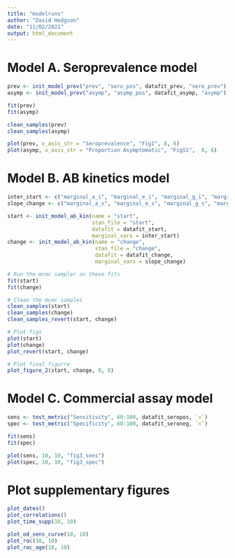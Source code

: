 ```yaml
---
title: "modelruns"
author: "David Hodgson"
date: "11/02/2021"
output: html_document
---
```



# Model A. Seroprevalence model

```r

prev <- init_model_prev("prev", "sero_pos", datafit_prev, "sero_prev")
asymp <- init_model_prev("asymp", "asymp_pos", datafit_asymp, "asymp")

fit(prev)
fit(asymp)

clean_samples(prev)
clean_samples(asymp)

plot(prev, x_axis_str = "Seroprevalence", "Fig1", 8, 6)
plot(asymp, x_axis_str = "Proportion Asymptomatic", "FigS1",  8, 6)


```

# Model B. AB kinetics model

```r

inter_start <- c("marginal_a_i", "marginal_e_i", "marginal_g_i", "marginal_s_i")
slope_change <- c("marginal_a_s", "marginal_e_s", "marginal_g_s", "marginal_s_s")

start <- init_model_ab_kin(name = "start",
                           stan_file = "start",
                           datafit = datafit_start,
                           marginal_vars = inter_start)
change <- init_model_ab_kin(name = "change",
                            stan_file = "change",
                            datafit = datafit_change,
                            marginal_vars = slope_change)

# Run the mcmc sampler on these fits
fit(start)
fit(change)

# Clean the mcmc samples
clean_samples(start)
clean_samples(change)
clean_samples_revert(start, change)

# Plot figs
plot(start)
plot(change)
plot_revert(start, change)

# Plot final figurre
plot_figure_2(start, change, 8, 8)

```

# Model C. Commercial assay model

```r

sens <- test_metric("Sensitivity", 60:100, datafit_seropos, `>`)
spec <- test_metric("Specificity", 60:100, datafit_seroneg, `<`)

fit(sens)
fit(spec)

plot(sens, 10, 10, "fig3_sens")
plot(spec, 10, 10, "fig3_spec")

```


# Plot supplementary figures

```r

plot_dates()
plot_correlations()
plot_time_supp(10, 10)

plot_od_sens_curve(10, 10)
plot_roc(10, 10)
plot_roc_age(10, 10)

```
